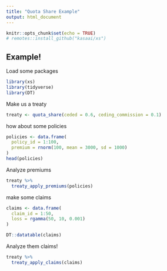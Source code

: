 ```yaml
---
title: "Quota Share Example"
output: html_document
---
```


```r
knitr::opts_chunk$set(echo = TRUE)
# remotes::install_github("kasaai/xs")
```

## Example!

Load some packages

```r
library(xs)
library(tidyverse)
library(DT)
```

Make us a treaty

```r
treaty <- quota_share(ceded = 0.6, ceding_commission = 0.1)
```

how about some policies

```r
policies <- data.frame(
  policy_id = 1:100,
  premium = rnorm(100, mean = 3000, sd = 1000)
)
head(policies)
```

Analyze premiums

```r
treaty %>% 
  treaty_apply_premiums(policies)
```

make some claims

```r
claims <- data.frame(
  claim_id = 1:50,
  loss = rgamma(50, 10, 0.001)
)

DT::datatable(claims)
```

Analyze them claims!

```r
treaty %>% 
  treaty_apply_claims(claims)
```
